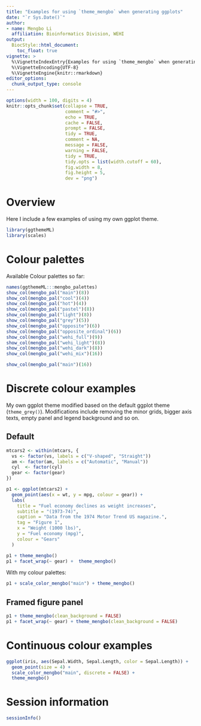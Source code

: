 ```yaml
---
title: "Examples for using `theme_mengbo` when generating ggplots"
date: "`r Sys.Date()`"
author:
- name: Mengbo Li
  affiliation: Bioinformatics Division, WEHI
output:
  BiocStyle::html_document:
    toc_float: true
vignette: >
  %\VignetteIndexEntry{Examples for using `theme_mengbo` when generating ggplots}
  %\VignetteEncoding{UTF-8}
  %\VignetteEngine{knitr::rmarkdown}
editor_options: 
  chunk_output_type: console
---
```


```r
options(width = 100, digits = 4)
knitr::opts_chunk$set(collapse = TRUE, 
                      comment = "#>", 
                      echo = TRUE, 
                      cache = FALSE, 
                      prompt = FALSE,
                      tidy = TRUE,
                      comment = NA, 
                      message = FALSE, 
                      warning = FALSE, 
                      tidy = TRUE, 
                      tidy.opts = list(width.cutoff = 60),
                      fig.width = 8, 
                      fig.height = 5, 
                      dev = "png")
```

# Overview

Here I include a few examples of using my own ggplot theme. 

```r
library(ggthemeML)
library(scales)
```


# Colour palettes

Available Colour palettes so far:

```r
names(ggthemeML:::mengbo_palettes)
show_col(mengbo_pal("main")(8))
show_col(mengbo_pal("cool")(4))
show_col(mengbo_pal("hot")(4))
show_col(mengbo_pal("pastel")(8))
show_col(mengbo_pal("light")(8))
show_col(mengbo_pal("grey")(5))
show_col(mengbo_pal("opposite")(6))
show_col(mengbo_pal("opposite_ordinal")(6))
show_col(mengbo_pal("wehi_full")(9))
show_col(mengbo_pal("wehi_light")(8))
show_col(mengbo_pal("wehi_dark")(8))
show_col(mengbo_pal("wehi_mix")(16))
```


```r
show_col(mengbo_pal("main")(16))
```

# Discrete colour examples

My own ggplot theme modified based on the default ggplot theme (`theme_grey()`). Modifications include removing the minor grids, bigger axis texts, empty panel and legend background and so on. 

## Default

```r
mtcars2 <- within(mtcars, {
  vs <- factor(vs, labels = c("V-shaped", "Straight"))
  am <- factor(am, labels = c("Automatic", "Manual"))
  cyl  <- factor(cyl)
  gear <- factor(gear)
})

p1 <- ggplot(mtcars2) +
  geom_point(aes(x = wt, y = mpg, colour = gear)) +
  labs(
    title = "Fuel economy declines as weight increases",
    subtitle = "(1973-74)",
    caption = "Data from the 1974 Motor Trend US magazine.",
    tag = "Figure 1",
    x = "Weight (1000 lbs)",
    y = "Fuel economy (mpg)",
    colour = "Gears"
  )
```


```r
p1 + theme_mengbo()
p1 + facet_wrap(~ gear) +  theme_mengbo()
```

With my colour palettes:

```r
p1 + scale_color_mengbo("main") + theme_mengbo()
```


## Framed figure panel

```r
p1 + theme_mengbo(clean_background = FALSE)
p1 + facet_wrap(~ gear) + theme_mengbo(clean_background = FALSE)
```


# Continuous colour examples

```r
ggplot(iris, aes(Sepal.Width, Sepal.Length, color = Sepal.Length)) +
  geom_point(size = 4) +
  scale_color_mengbo("main", discrete = FALSE) + 
  theme_mengbo()
```




# Session information 

```r
sessionInfo()
```

